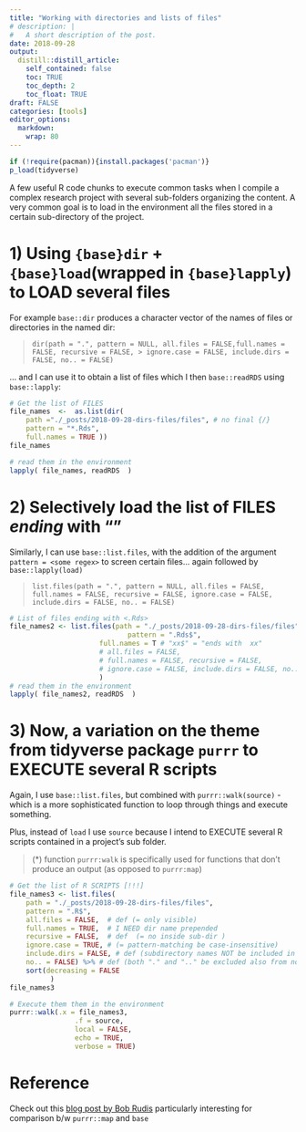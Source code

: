 ```yaml
---
title: "Working with directories and lists of files"
# description: |
#   A short description of the post.
date: 2018-09-28
output:
  distill::distill_article:
    self_contained: false
    toc: TRUE
    toc_depth: 2
    toc_float: TRUE
draft: FALSE
categories: [tools]
editor_options: 
  markdown: 
    wrap: 80
---
```


```r
if (!require(pacman)){install.packages('pacman')}
p_load(tidyverse)
```

A few useful R code chunks to execute common tasks when I compile a complex research project with several sub-folders organizing the content. A very common goal is to load in the environment all the files stored in a certain sub-directory of the project.

# 1) Using `{base}dir` + `{base}load`(wrapped in `{base}lapply`) to LOAD several files

For example `base::dir` produces a character vector of the names of
files or directories in the named dir:

> `dir(path = ".", pattern = NULL, all.files = FALSE,full.names = FALSE, recursive = FALSE, > ignore.case = FALSE, include.dirs = FALSE, no.. = FALSE)`

... and I can use it to obtain a list of files which I then `base::readRDS`
using `base::lapply`:

```r
# Get the list of FILES 
file_names  <-  as.list(dir(
	path ="./_posts/2018-09-28-dirs-files/files", # no final {/}
	pattern = "*.Rds",
	full.names = TRUE ))
file_names

# read them in the environment
lapply( file_names, readRDS  )
```

 
# 2) Selectively load the list of FILES *ending* with ""

Similarly, I can use `base::list.files`, with the addition of the
argument `pattern = <some regex>` to screen certain files... again
followed by `base::lapply(load)`

> `list.files(path = ".", pattern = NULL, all.files = FALSE, full.names = FALSE, recursive = FALSE, ignore.case = FALSE, include.dirs = FALSE, no.. = FALSE)`


```r
# List of files ending with <.Rds>
file_names2 <- list.files(path = "./_posts/2018-09-28-dirs-files/files",
							 pattern = ".Rds$",
                      full.names = T # "xx$" = "ends with  xx"
                      # all.files = FALSE,
                      # full.names = FALSE, recursive = FALSE,
                      # ignore.case = FALSE, include.dirs = FALSE, no.. = FALSE)
                      )   
# read them in the environment
lapply( file_names2, readRDS  )
```

# 3) Now, a variation on the theme from tidyverse package `purrr` to EXECUTE several R scripts

Again, I use `base::list.files`, but combined with `purrr::walk(source)` - which is a more sophisticated function to loop through things and execute something.

Plus, instead of `load` I use `source` because I intend to EXECUTE several R scripts contained in a project's sub folder.

> (\*) function `purrr:walk` is specifically used for functions that don't produce an output (as opposed to `purrr:map`)


```r
# Get the list of R SCRIPTS [!!!]
file_names3 <- list.files(
	path = "./_posts/2018-09-28-dirs-files/files",
	pattern = ".R$",
	all.files = FALSE,  # def (= only visible)
	full.names = TRUE,  # I NEED dir name prepended
	recursive = FALSE,  # def  (= no inside sub-dir )
	ignore.case = TRUE, # (= pattern-matching be case-insensitive)
	include.dirs = FALSE, # def (subdirectory names NOT be included in recursive listings)
	no.. = FALSE) %>% # def (both "." and ".." be excluded also from non-recursive listings) 
	sort(decreasing = FALSE
		  )  
file_names3

# Execute them them in the environment
purrr::walk(.x = file_names3,
				.f = source, 
				local = FALSE, 
				echo = TRUE, 
				verbose = TRUE) 
```

 
# Reference

Check out this [blog post by Bob Rudis](https://rud.is/b/2016/07/26/use-quick-formula-functions-in-purrrmap-base-vs-tidtyverse-idiom-comparisonsexamples/) particularly interesting for comparison b/w `purrr::map` and `base` 
